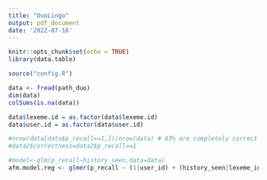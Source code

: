 ```yaml
---
title: "DuoLingo"
output: pdf_document
date: '2022-07-18'
---
```


```r
knitr::opts_chunk$set(echo = TRUE)
library(data.table)
```

```r
source("config.R")

data <- fread(path_duo)
dim(data)
colSums(is.na(data))
```


```r
data$lexeme.id = as.factor(data$lexeme.id)
data$user.id = as.factor(data$user.id)

```

```r
#nrow(data[data$p_recall==1,])/nrow(data) # 83% are completely correct
#data2$correctness=data2$p_recall==1

#model<-glm(p_recall~history_seen,data=data)
afm.model.reg <- glmer(p_recall ~ (1|user_id) + (history_seen|lexeme_id) - 1, data=data)
```

